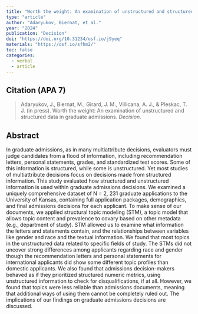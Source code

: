 ---
title: "Worth the weight: An examination of unstructured and structured data in graduate admissions"
type: "article"
author: "Adaryukov, Biernat, et al."
year: "2024"
publication: "Decision"
doi: "https://doi.org/10.31234/osf.io/j9yeq"
materials: "https://osf.io/sfhm2/"
toc: false
categories:
  - verbal
  - article
---

## Citation (APA 7)

> Adaryukov, J., Biernat, M., Girard, J. M., Villicana, A. J., & Pleskac, T. J. (in press). Worth the weight: An examination of unstructured and structured data in graduate admissions. *Decision.*

## Abstract

In graduate admissions, as in many multiattribute decisions, evaluators must judge candidates from a flood of information, including recommendation letters, personal statements, grades, and standardized test scores. Some of this information is structured, while some is unstructured. Yet most studies of multiattribute decisions focus on decisions made from structured information. This study evaluated how structured and unstructured information is used within graduate admissions decisions. We examined a uniquely comprehensive dataset of N = 2, 231 graduate applications to the University of Kansas, containing full application packages, demographics, and final admissions decisions for each applicant. To make sense of our documents, we applied structural topic modeling (STM), a topic model that allows topic content and prevalence to covary based on other metadata (e.g., department of study). STM allowed us to examine what information the letters and statements contain, and the relationships between variables like gender and race and the textual information. We found that most topics in the unstructured data related to specific fields of study. The STMs did not uncover strong differences among applicants regarding race and gender though the recommendation letters and personal statements for international applicants did show some different topic profiles than domestic applicants. We also found that admissions decision-makers behaved as if they prioritized structured numeric metrics, using unstructured information to check for disqualifications, if at all. However, we found that topics were less reliable than admissions documents, meaning that additional ways of using them cannot be completely ruled out. The implications of our findings on graduate admissions decisions are discussed.
